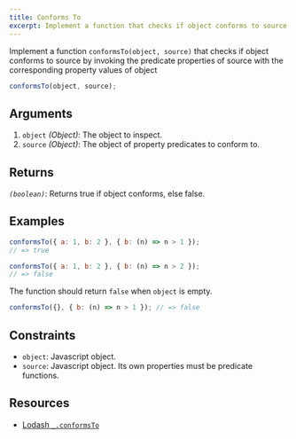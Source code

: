 ```yaml
---
title: Conforms To
excerpt: Implement a function that checks if object conforms to source
---
```


Implement a function `conformsTo(object, source)` that checks if object conforms to source by invoking the predicate properties of source with the corresponding property values of object

```js
conformsTo(object, source);
```

## Arguments

1. `object` _(Object)_: The object to inspect.
1. `source` _(Object)_: The object of property predicates to conform to.

## Returns

_`(boolean)`_: Returns true if object conforms, else false.

## Examples

```js
conformsTo({ a: 1, b: 2 }, { b: (n) => n > 1 });
// => true

conformsTo({ a: 1, b: 2 }, { b: (n) => n > 2 });
// => false
```

The function should return `false` when `object` is empty.

```js
conformsTo({}, { b: (n) => n > 1 }); // => false
```

## Constraints

- `object`: Javascript object.
- `source`: Javascript object. Its own properties must be predicate functions.

## Resources

- [Lodash `_.conformsTo`](https://lodash.com/docs/#conformsTo)
